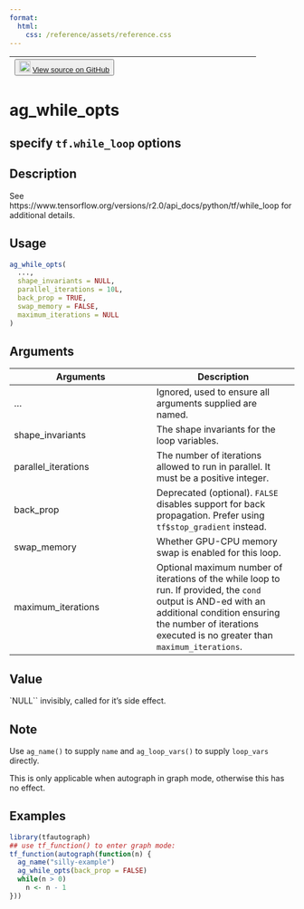 ```yaml
---
format:
  html:
    css: /reference/assets/reference.css
---
```


| <button class="button"> ![](/reference/assets/GitHub-Mark-32px.png){width="20"} [View source on GitHub](https://github.com/t-kalinowski/tfautograph//blob/main/R/opts.R#L60) </button> |
|:------------------------------:|:--------------------------------------:|

# ag_while_opts

## specify `tf.while_loop` options

## Description
See https://www.tensorflow.org/versions/r2.0/api_docs/python/tf/while_loop for additional details. 


## Usage
```r
ag_while_opts( 
  ..., 
  shape_invariants = NULL, 
  parallel_iterations = 10L, 
  back_prop = TRUE, 
  swap_memory = FALSE, 
  maximum_iterations = NULL 
) 
```

## Arguments
|Arguments|Description|
|---|---|
| ... | Ignored, used to ensure all arguments supplied are named. |
| shape_invariants | The shape invariants for the loop variables. |
| parallel_iterations | The number of iterations allowed to run in parallel. It must be a positive integer. |
| back_prop | Deprecated (optional). `FALSE` disables support for back propagation. Prefer using `tf$stop_gradient` instead. |
| swap_memory | Whether GPU-CPU memory swap is enabled for this loop. |
| maximum_iterations | Optional maximum number of iterations of the while loop to run. If provided, the `cond` output is AND-ed with an additional condition ensuring the number of iterations executed is no greater than `maximum_iterations`. |



## Value
`NULL`` invisibly, called for it's side effect. 

## Note

Use `ag_name()` to supply `name` and `ag_loop_vars()` to supply `loop_vars` directly. 

This is only applicable when autograph in graph mode, otherwise this has no effect. 

## Examples
```r
library(tfautograph)
## use tf_function() to enter graph mode: 
tf_function(autograph(function(n) { 
  ag_name("silly-example") 
  ag_while_opts(back_prop = FALSE) 
  while(n > 0) 
    n <- n - 1 
})) 
```



